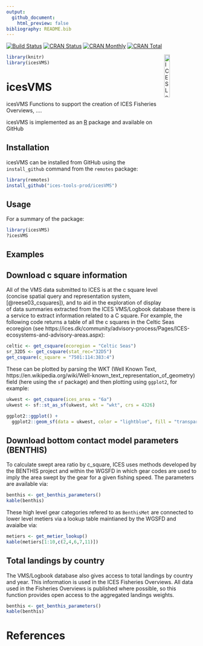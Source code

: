```yaml
---
output: 
  github_document:
    html_preview: false
bibliography: README.bib
---
```


[![Build Status](https://travis-ci.org/ices-tools-prod/icesVMS.svg?branch=devel)](https://travis-ci.org/ices-tools-prod/icesVMS)
[![CRAN Status](http://r-pkg.org/badges/version/icesVMS)](https://cran.r-project.org/package=icesVMS)
[![CRAN Monthly](http://cranlogs.r-pkg.org/badges/icesVMS)](https://cran.r-project.org/package=icesVMS)
[![CRAN Total](http://cranlogs.r-pkg.org/badges/grand-total/icesVMS)](https://cran.r-project.org/package=icesVMS)

[<img align="right" alt="ICES Logo" width="17%" height="17%" src="http://ices.dk/_layouts/15/1033/images/icesimg/iceslogo.png">](http://ices.dk)

```r
library(knitr)
library(icesVMS)
```

icesVMS
=======

icesVMS Functions to support the creation of ICES Fisheries Overviews, ....

icesVMS is implemented as an [R](https://www.r-project.org) package 
<!-- and available on [CRAN](https://cran.r-project.org/package=icesVMS). -->
and available on GitHub 

Installation
------------

icesVMS can be installed from GitHub using the `install_github` command from the
`remotes` package:

```R
library(remotes)
install_github("ices-tools-prod/icesVMS")
```

Usage
-----

For a summary of the package:

```R
library(icesVMS)
?icesVMS
```

Examples
--------

## Download c square information

All of the VMS data submitted to ICES is at the c square level (concise spatial query and representation system, [@reese03_csquares]), and to aid in the exploration of display of data summaries extracted from the ICES VMS/Logbook database there is a service to extract information related to a C square. For example, the following code returns a table of all the c squares in the Celtic Seas ecoregion (see https://ices.dk/community/advisory-process/Pages/ICES-ecosystems-and-advisory-areas.aspx): 

```r
celtic <- get_csquare(ecoregion = "Celtic Seas")
sr_32D5 <- get_csquare(stat_rec="32D5")
get_csquare(c_square = "7501:114:383:4")
```

These can be plotted by parsing the WKT (Well Known Text, https://en.wikipedia.org/wiki/Well-known_text_representation_of_geometry) field (here using the `sf` package) and then plotting using `ggplot2`, for example:

```r
ukwest <- get_csquare(ices_area = "6a")
ukwest <- sf::st_as_sf(ukwest, wkt = "wkt", crs = 4326)

ggplot2::ggplot() +
  ggplot2::geom_sf(data = ukwest, color = "lightblue", fill = "transparent")
```


## Download bottom contact model parameters (BENTHIS)

To calculate swept area ratio by c_square, ICES uses methods developed by the BENTHIS project and within the WGSFD in which gear codes are used to imply the area swept by the gear for a given fishing speed.  The parameters are available via:

```r
benthis <- get_benthis_parameters()
kable(benthis)
```

These high level gear categories refered to as `BenthisMet` are connected to lower level metiers via a lookup table maintianed by the WGSFD and avaialbe via:

```r
metiers <- get_metier_lookup()
kable(metiers[1:10,c(2,4,6,7,11)])
```

## Total landings by country

The VMS/Logbook database also gives access to total landings by country and year.  This information is used in the ICES Fisheries Overviews. All data used in the Fisheries Overviews is published where possible, so this function provides open access to the aggregated landings weights.

```r
benthis <- get_benthis_parameters()
kable(benthis)
```

# References
